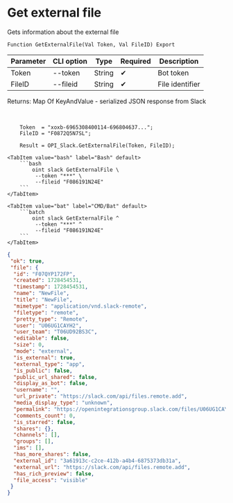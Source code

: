 ﻿---
sidebar_position: 2
---


# Get external file
 Gets information about the external file



`Function GetExternalFile(Val Token, Val FileID) Export`

  | Parameter | CLI option | Type | Required | Description |
  |-|-|-|-|-|
  | Token | --token | String | &#x2714; | Bot token |
  | FileID | --fileid | String | &#x2714; | File identifier |

  
  Returns:  Map Of KeyAndValue - serialized JSON response from Slack

<br/>




```bsl title="1C:Enterprise/OneScript code example"
    Token  = "xoxb-6965308400114-696804637...";
    FileID = "F0872Q5N7SL";

    Result = OPI_Slack.GetExternalFile(Token, FileID);
```
 

 <Tabs>
  
    <TabItem value="bash" label="Bash" default>
        ```bash
            oint slack GetExternalFile \
             --token "***" \
             --fileid "F086191N24E"
        ```
    </TabItem>
  
    <TabItem value="bat" label="CMD/Bat" default>
        ```batch
            oint slack GetExternalFile ^
             --token "***" ^
             --fileid "F086191N24E"
        ```
    </TabItem>
</Tabs>


```json title="Result"
{
 "ok": true,
 "file": {
  "id": "F07QYP172FP",
  "created": 1728454531,
  "timestamp": 1728454531,
  "name": "NewFile",
  "title": "NewFile",
  "mimetype": "application/vnd.slack-remote",
  "filetype": "remote",
  "pretty_type": "Remote",
  "user": "U06UG1CAYH2",
  "user_team": "T06UD92BS3C",
  "editable": false,
  "size": 0,
  "mode": "external",
  "is_external": true,
  "external_type": "app",
  "is_public": false,
  "public_url_shared": false,
  "display_as_bot": false,
  "username": "",
  "url_private": "https://slack.com/api/files.remote.add",
  "media_display_type": "unknown",
  "permalink": "https://openintegrationsgroup.slack.com/files/U06UG1CAYH2/F07QYP172FP/newfile",
  "comments_count": 0,
  "is_starred": false,
  "shares": {},
  "channels": [],
  "groups": [],
  "ims": [],
  "has_more_shares": false,
  "external_id": "3a61913c-c2ce-412b-a4b4-6875373db31a",
  "external_url": "https://slack.com/api/files.remote.add",
  "has_rich_preview": false,
  "file_access": "visible"
 }
}
```
